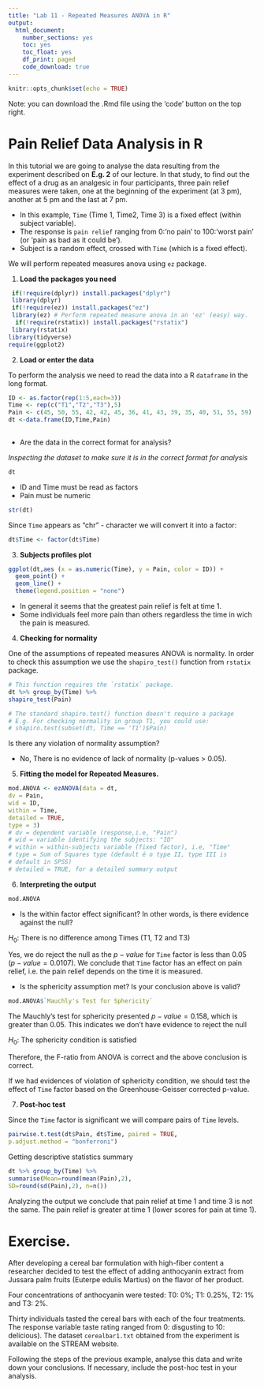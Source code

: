 ```yaml
---
title: "Lab 11 - Repeated Measures ANOVA in R"
output: 
  html_document:
    number_sections: yes
    toc: yes
    toc_float: yes
    df_print: paged
    code_download: true
---
```


```r
knitr::opts_chunk$set(echo = TRUE)
```

Note: you can download the .Rmd file using the 'code' button on the top right.

# Pain Relief Data Analysis in R

In this tutorial we are going to analyse the data resulting from the experiment described on **E.g. 2** of our lecture. In that study, to find out the effect of a drug as an analgesic in four participants, three pain relief measures were taken, one at the beginning of the experiment (at 3 pm), another at 5 pm and the last at 7 pm.

\begin{tabular}{cccc}
\hline
id & t1 & t2 & t3\\
\hline
1 & 45 & 50 & 55\\
2 & 42 & 42 & 45\\
3 & 36 & 41 & 43\\
4 & 39 & 35 & 40\\
5 & 51 & 55 & 59\\
\hline
\end{tabular}

- In this example, `Time` (Time 1, Time2, Time 3) is a fixed effect (within subject variable). 
- The response is `pain relief` ranging from 0:‘no pain’ to 100:‘worst pain’ (or ‘pain as bad as it could be’).
- Subject is a random effect, crossed with `Time` (which is a fixed effect).


We will perform repeated measures anova using `ez` package. 

1) **Load the packages you need**

\scriptsize
```r
 if(!require(dplyr)) install.packages("dplyr")
 library(dplyr)                                
 if(!require(ez)) install.packages("ez") 
 library(ez) # Perform repeated measure anova in an 'ez' (easy) way.
  if(!require(rstatix)) install.packages("rstatix") 
 library(rstatix)
library(tidyverse)
require(ggplot2)

```


2) **Load or enter the data**


To perform the analysis we need to read the data into a R `dataframe` in the long format.

```r
ID <- as.factor(rep(1:5,each=3))
Time <- rep(c("T1","T2","T3"),5)
Pain <- c(45, 50, 55, 42, 42, 45, 36, 41, 43, 39, 35, 40, 51, 55, 59)
dt <-data.frame(ID,Time,Pain)  
  
```

- Are the data in the correct format for analysis? 

*Inspecting the dataset to make sure it is in the correct format for analysis*

```r
dt
```

- ID and Time must be read as factors
- Pain must be numeric


```r
str(dt) 
```

Since `Time` appears as "chr" - character we will convert it into a factor:

```r
dt$Time <- factor(dt$Time) 
```


3) **Subjects profiles plot**

```r
ggplot(dt,aes (x = as.numeric(Time), y = Pain, color = ID)) +
  geom_point() +
  geom_line() +
  theme(legend.position = "none")
```

- In general it seems that the greatest pain relief is felt at time 1.
- Some individuals feel more pain than others regardless the time in wich the pain is measured.

4) **Checking for normality**

One of the assumptions of repeated measures ANOVA is normality. In order to check this assumption we use
the `shapiro_test()` function from `rstatix` package.

```r
# This function requires the `rstatix` package. 
dt %>% group_by(Time) %>%
shapiro_test(Pain) 

# The standard shapiro.test() function doesn't require a package
# E.g. For checking normality in group T1, you could use:
# shapiro.test(subset(dt, Time == 'T1')$Pain)
```

Is there any violation of normality assumption?

- No, There is no evidence of lack of normality (p-values > 0.05).


5) **Fitting the model for Repeated Measures.**

```r
mod.ANOVA <- ezANOVA(data = dt,
dv = Pain,
wid = ID,
within = Time,
detailed = TRUE,
type = 3)
# dv = dependent variable (response,i.e, "Pain")
# wid = variable identifying the subjects: "ID"
# within = within-subjects variable (fixed factor), i.e, "Time"
# type = Sum of Squares type (default é o type II, type III is
# default in SPSS)
# detailed = TRUE, for a detailed summary output
```


6) **Interpreting the output**

```r
mod.ANOVA
```

- Is the within factor effect significant? In other words, is there evidence against the null?

$H_0$: There is no difference among Times (T1, T2 and T3)

Yes, we do reject the null as the $p-value$ for `Time` factor is less than 0.05 ($p-value = 0.0107$).
We conclude that `Time` factor has an effect on pain relief, i.e. the pain relief depends on the time it is measured.

- Is the sphericity assumption met? Is your conclusion above is valid?

```r
mod.ANOVA$`Mauchly's Test for Sphericity`
```
 
 
The Mauchly’s test for sphericity presented $p-value =0.158$, which is greater than $0.05$. This indicates we don't have evidence to reject the null 

$H_0$: The sphericity condition is satisfied


Therefore, the F-ratio from ANOVA is correct and the above conclusion is correct.

If we had evidences of violation of sphericity condition, we should test the effect of `Time` factor based on the Greenhouse-Geisser corrected p-value. 

7) **Post-hoc test**

Since the `Time` factor is significant we will compare pairs of `Time` levels.

```r
pairwise.t.test(dt$Pain, dt$Time, paired = TRUE,
p.adjust.method = "bonferroni")
```

Getting descriptive statistics summary 

```r
dt %>% group_by(Time) %>%
summarise(Mean=round(mean(Pain),2),
SD=round(sd(Pain),2), n=n())
```


Analyzing the output we conclude that pain relief at time 1 and time 3 is not the same. The pain relief is greater at time 1 (lower scores for pain at time 1).


# Exercise.

After developing a cereal bar formulation with high-fiber content a researcher decided to test the effect of adding anthocyanin extract from Jussara palm fruits (Euterpe edulis Martius) on the flavor of her product.

Four concentrations of anthocyanin were tested: T0: 0%; T1: 0.25%, T2: 1% and T3: 2%.

Thirty individuals tasted the cereal bars with each of the four treatments. The response variable taste rating ranged from 0: disgusting to 10: delicious). The dataset `cerealbar1.txt` obtained from the experiment is available on the STREAM website. 

Following the steps of the previous example, analyse this data and write down your conclusions. If necessary, include the post-hoc test in your analysis.
